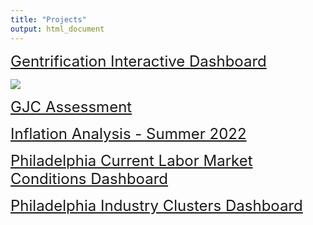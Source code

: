 ```yaml
---
title: "Projects"
output: html_document
---
```


<font size = "5"> <a href="Gentrification.html" title="Gentrification Interactive Dashboard">Gentrification Interactive Dashboard</a></font>

<a href = "https://samfraley.github.io">
![](images/gent_dashboard.png)


<font size = "5"> <a href="Good-Jobs-Lab-Fellow-Assessment.html" title="GJC Assessment">GJC Assessment</a></font>

<font size = "5"> <a href="inflation.html" title="Inflation Analysis - Summer 2022"> Inflation Analysis - Summer 2022 </a></font>


<font size = "5"> <a href="currentconditions.html" title="Philadelphia Current Labor Market Conditions Dashboard"> Philadelphia Current Labor Market Conditions Dashboard </a></font>


<font size = "5"> <a href="cluster.html" title="Philadelphia Industry Clusters Dashboard"> Philadelphia Industry Clusters Dashboard </a></font>

